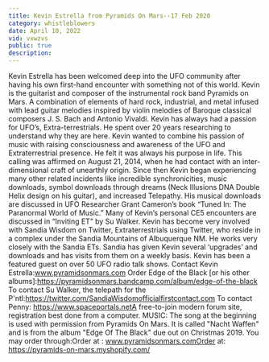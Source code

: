 ```yaml
---
title: Kevin Estrella from Pyramids On Mars--17 Feb 2020
category: whistleblowers
date: April 10, 2022
vid: vxwzvs
public: true
description:
---
```

Kevin Estrella has been welcomed deep into the UFO community after having his own first-hand encounter with something not of this world.
Kevin is the guitarist and composer of the instrumental rock band Pyramids on Mars. A combination of elements of hard rock, industrial, and metal infused with lead guitar melodies inspired by violin melodies of Baroque classical composers J. S. Bach and Antonio Vivaldi. Kevin has always had a passion for UFO’s, Extra-terrestrials. He spent over 20 years researching to understand why they are here. Kevin wanted to combine his passion of music with raising consciousness and awareness of the UFO and Extraterrestrial presence. He felt it was always his purpose in life.
This calling was affirmed on August 21, 2014, when he had contact with an inter-dimensional craft of unearthly origin. Since then Kevin began experiencing many other related incidents like incredible synchronicities, music downloads, symbol downloads through dreams (Neck Illusions DNA Double Helix design on his guitar), and increased Telepathy. His musical downloads are discussed in UFO Researcher Grant Cameron’s book “Tuned In: The Paranormal World of Music.” Many of Kevin’s personal CE5 encounters are discussed in “Inviting ET” by Su Walker. Kevin has become very involved with Sandia Wisdom on Twitter, Extraterrestrials using Twitter, who reside in a complex under the Sandia Mountains of Albuquerque NM. He works very closely with the Sandia ETs. Sandia has given Kevin several ‘upgrades’ and downloads and has visits from them on a weekly basis. Kevin has been a featured guest on over 50 UFO radio talk shows.
Contact Kevin Estrella:www.pyramidsonmars.com
Order Edge of the Black [or his other albums]:https://pyramidsonmars.bandcamp.com/album/edge-of-the-black
To contact Su Walker, the telepath for the P'ntl:https://twitter.com/SandiaWisdomofficialfirstcontact.com
To contact Penny:
https://www.spaceportals.netA free-to-join modern forum site, registration best done from a computer.
MUSIC:
The song at the beginning is used with permission from Pyramids On Mars.
It is called "Nacht Waffen" and is from the album "Edge Of The Black" due out on Christmas 2019.
You may order through:Order at : www.pyramidsonmars.comOrder at: https://pyramids-on-mars.myshopify.com/
